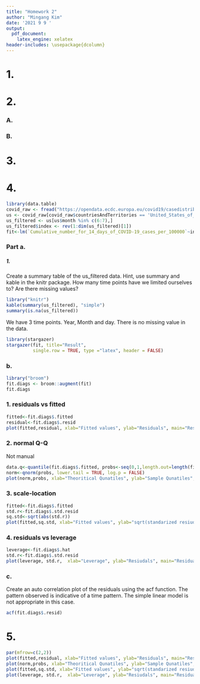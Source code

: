 ```yaml
---
title: "Homework 2"
author: "Mingang Kim"
date: '2021 9 9 '
output:
  pdf_document:
    latex_engine: xelatex
header-includes: \usepackage{dcolumn}
---
```



# 1.

# 2.

### A.

\begin{enumerate}
\item Learn how to code neatly.
\item Improve visualization skill.
\item Code Latex without looking at cheat sheets.
\end{enumerate}


### B.

\begin{eqnarray}
P(X=x|N)=\frac{1}{N}, x=1,2,3,..,N \\
P(Y=y|n,p)= {{n}\choose{y}} p^{y}(1-p)^{n-y}, y=0,1,2,...,n  \\
P(X=x|r,p)={{x-1}\choose{r-1}}p^{r}(1-p)^{x-r}, x=r,r+1,...,
\end{eqnarray} 


# 3.
\begin{enumerate}
\item Rule 1: For Every Result, Keep Track of How It Was Produced
\begin{itemize}
\item There are many interrelated steps making raw data into the final result. 
\item It is important to record a name and version of the program, as well as the exact parameters and inputs that were used for reproducible research.
\item  Analysis can be reproduced by specifying the full analysis workflow in a form that allows for direct execution.
\item Challenges: How to record the whole steps briefly and exactly in a way that allows perfect sync with its final version.
\end{itemize}


\item Rule 2: Avoid Manual Data Manipulation Steps
\begin{itemize}
\item Avoid relying on manual procedures to modify data because  it is not efficient and easy to make error which makes reproduction difficult. 
\item  If manual operations are inevitable, note down which data files were modified or moved, and the purpose of execution as briefly as you can.
\item Challenges: Before recording manually, how to reproduce the analyses with manual procedures should be considered. 
\end{itemize}

\item Rule 3: Archive the Exact Versions of All External Programs Used
\begin{itemize}
\item  It is important to archive the exact versions of programs to avoid unnecessary hassle.
\item  Codes can only be executed in a specific version of program. 
\item Challenges: It is easy to think that the version is not important and newest version is good. 
\end{itemize}

\item Rule 4: Version Control All Custom Scripts
\begin{itemize}
\item In some cases, it is necessary to track down exact reproduction of results. 
\item Use Subversion, Git, or Mercurial to version control.
\item Challenges: Update the newest version of code on a regular basis and should not forget about version control.
\end{itemize}

\item Rule 5: Record All Intermediate Results, When Possible in Standardized Formats
\begin{itemize}
\item Intermediate results can reveal discrepancies and it will be a good way to uncover bugs or faulty interpretations.
\item It is possible to rerun the parts when the full process is not readily executable. 
\item It is possible to find on which steps problems appears. 
\item Without executing the full process, it is possible to examine the full process. 
\item Challenges: Archive intermediate result files will require a lot of storage.

\end{itemize}

\item Rule 6: For Analyses That Include Randomness, Note Underlying Random Seeds
\begin{itemize}
\item If random seed is not fixed, the same program will give different result every time. 
\item Thus, random seed should be recorded if analysis steps involve randomness. 
\item Challenges: There is no challenge but some codes can be run on specific random seeds. So the analyzer should keep in mind that the analyze can be reproduced in specific condition. 
\end{itemize}


\item Rule 7: Always Store Raw Data behind Plots
\begin{itemize}
\item If the raw data behind figures are stored in a systematic manner, given figures can be easily retrieved. 
\item If one really wants to read fine values in a figure, it is possible to consult the raw numbers.
\item Challenges: Raw data should be saved for backup before using it because data can be modified by mistake. 
\end{itemize}


\item Rule 8: Generate Hierarchical Analysis Output, Allowing Layers of Increasing Detail to Be Inspected
\begin{itemize}
\item It is not practical to incorporate various debug outputs in the source code of scripts and programs.
\item Rather than that, hypertext is useful to inspect the detailed values underlying the summaries.
\item Challenges: Summarizing results to be generated along with links that can be difficult and take a lot of time. 
\end{itemize}

\item Rule 9: Connect Textual Statements to Underlying Results
\begin{itemize}
\item Results and interpretations are located in different area and forms. 
\item Making this connection when it is needed may not be easy and error-prone.
\item To allow efficient retrieval, tools such as Sweave are recommended. 
\item Challenges: Locating the exact result underlying and supporting the statement will not be easy when it comes to a large pool of different analyses with various versions.
\end{itemize}

\item Rule 10: Provide Public Access to Scripts, Runs, and Results
\begin{itemize}
\item All input data, scripts, versions, parameters, and intermediate results should be made publicly and easily accessible for trustworthiness, and transparency.
\item Challenges: Some people will hesitate to share their code and data because they think it is their property and achievement. 
\end{itemize}
\end{enumerate}



# 4.
```r
library(data.table)
covid_raw <- fread("https://opendata.ecdc.europa.eu/covid19/casedistribution/csv")
us <- covid_raw[covid_raw$countriesAndTerritories == 'United_States_of_America',]
us_filtered <- us[us$month %in% c(6:7),]
us_filtered$index <- rev(1:dim(us_filtered)[1]) 
fit<-lm(`Cumulative_number_for_14_days_of_COVID-19_cases_per_100000`~index, data=us_filtered)
```
### Part a.

##### 1. 
Create a summary table of the us_filtered data. Hint, use summary and kable in the knitr package. How many time points have we limited ourselves to? Are there missing values?
  
```r
library("knitr")
kable(summary(us_filtered), "simple")
summary(is.na(us_filtered))
```

We have 3 time points. Year, Month and day. There is no missing value in the data. 

```r
library(stargazer)
stargazer(fit, title="Result",
          single.row = TRUE, type ="latex", header = FALSE)
```


### b.
```r
library("broom")
fit.diags <- broom::augment(fit)
fit.diags
```

### 1. residuals vs fitted

```r
fitted<-fit.diags$.fitted
residual<-fit.diags$.resid
plot(fitted,residual, xlab="Fitted values", ylab="Residuals", main="Residuals vs Fitted") 
```

### 2. normal Q-Q
Not manual 
```r
data.q<-quantile(fit.diags$.fitted, probs<-seq(0,1,length.out=length(fit.diags$.fitted)))
norm<-qnorm(probs, lower.tail = TRUE, log.p = FALSE)
plot(norm,probs, xlab="Theoritical Qunatiles", ylab="Sample Qunatiles", main = "Normal Q-Q plot")
```

### 3. scale-location

```r
fitted<-fit.diags$.fitted
std.r<-fit.diags$.std.resid
sq.std<-sqrt(abs(std.r))
plot(fitted,sq.std, xlab="Fitted values", ylab="sqrt(standarized resiudals)", main="Scale-location") 
```

### 4. residuals vs leverage

```r
leverage<-fit.diags$.hat
std.r<-fit.diags$.std.resid
plot(leverage, std.r,  xlab="Leverage", ylab="Resiudals", main="Residuals vs Leverage") 
```

### c. 

Create an auto correlation plot of the residuals using the acf function. The pattern observed is indicative of a time pattern. The simple linear model is not appropriate in this case.

```r
acf(fit.diags$.resid)
```


# 5.
```r
par(mfrow=c(2,2))
plot(fitted,residual, xlab="Fitted values", ylab="Residuals", main="Residuals vs Fitted")   
plot(norm,probs, xlab="Theoritical Qunatiles", ylab="Sample Qunatiles", main = "Normal Q-Q plot")
plot(fitted,sq.std, xlab="Fitted values", ylab="sqrt(standarized resiudals)", main="Scale-location") 
plot(leverage, std.r,  xlab="Leverage", ylab="Resiudals", main="Residuals vs Leverage") 
```
